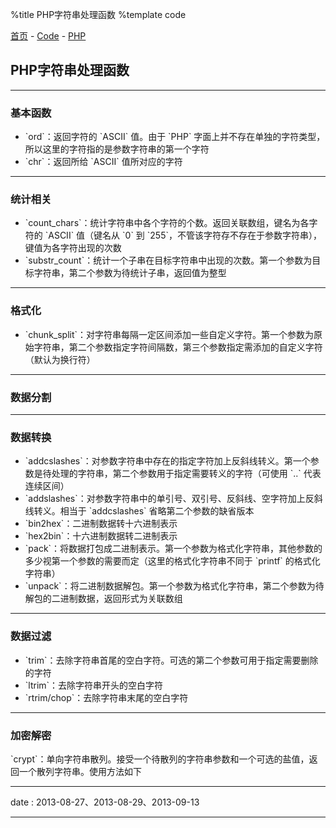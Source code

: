 %title PHP字符串处理函数
%template code

[[../../index|首页]] - [[../index|Code]] - [[index|PHP]]
==PHP字符串处理函数==
----
===基本函数===

* `ord`：返回字符的 `ASCII` 值。由于 `PHP` 字面上并不存在单独的字符类型，所以这里的字符指的是参数字符串的第一个字符
* `chr`：返回所给 `ASCII` 值所对应的字符
----
===统计相关===

* `count_chars`：统计字符串中各个字符的个数。返回关联数组，键名为各字符的 `ASCII` 值（键名从 `0` 到 `255`，不管该字符存不存在于参数字符串），键值为各字符出现的次数
* `substr_count`：统计一个子串在目标字符串中出现的次数。第一个参数为目标字符串，第二个参数为待统计子串，返回值为整型
----
===格式化===

* `chunk_split`：对字符串每隔一定区间添加一些自定义字符。第一个参数为原始字符串，第二个参数指定字符间隔数，第三个参数指定需添加的自定义字符（默认为换行符）
----
===数据分割===
----
===数据转换===

* `addcslashes`：对参数字符串中存在的指定字符加上反斜线转义。第一个参数是待处理的字符串，第二个参数用于指定需要转义的字符（可使用 `..` 代表连续区间）
* `addslashes`：对参数字符串中的单引号、双引号、反斜线、空字符加上反斜线转义。相当于 `addcslashes` 省略第二个参数的缺省版本
* `bin2hex`：二进制数据转十六进制表示
* `hex2bin`：十六进制数据转二进制表示
* `pack`：将数据打包成二进制表示。第一个参数为格式化字符串，其他参数的多少视第一个参数的需要而定（这里的格式化字符串不同于 `printf` 的格式化字符串）
* `unpack`：将二进制数据解包。第一个参数为格式化字符串，第二个参数为待解包的二进制数据，返回形式为关联数组
----
===数据过滤===

* `trim`：去除字符串首尾的空白字符。可选的第二个参数可用于指定需要删除的字符
* `ltrim`：去除字符串开头的空白字符
* `rtrim/chop`：去除字符串末尾的空白字符
----
===加密解密===

`crypt`：单向字符串散列。接受一个待散列的字符串参数和一个可选的盐值，返回一个散列字符串。使用方法如下
{{{class="brush: php"
$passwd = crypt('正确的密码');
if (crypt('待验证的密码', $passwd) == $passwd) {
    // 密码正确
}
}}}
----
<red>date</red> : 2013-08-27、2013-08-29、2013-09-13
----
